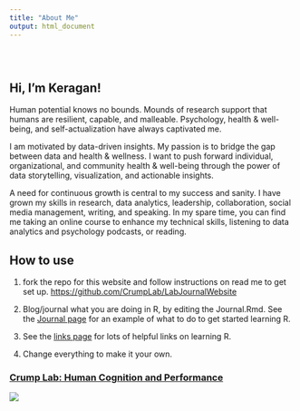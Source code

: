 ```yaml
---
title: "About Me"
output: html_document
---
```


<style type="text/css">
.title {
  display: none;
}

#getting-started img {
  margin-right: 10px;
}

</style>

<div class="row" style="padding-top: 30px;">
<div class="col-sm-6">

# **Hi, I'm Keragan!**

Human potential knows no bounds. Mounds of research support that humans are resilient, capable, and malleable. Psychology, health & well-being, and self-actualization have always captivated me. 

I am motivated by data-driven insights. My passion is to bridge the gap between data and health & wellness. I want to push forward individual, organizational, and community health & well-being through the power of data storytelling, visualization, and actionable insights. 

A need for continuous growth is central to my success and sanity. I have grown my skills in research, data analytics, leadership, collaboration, social media management, writing, and speaking. In my spare time, you can find me taking an online course to enhance my technical skills, listening to data analytics and psychology podcasts, or reading.

## How to use

1. fork the repo for this website and follow instructions on read me to get set up. [https://github.com/CrumpLab/LabJournalWebsite](https://github.com/CrumpLab/LabJournalWebsite)

2. Blog/journal what you are doing in R, by editing the Journal.Rmd. See the [Journal page](https://crumplab.github.io/LabJournalWebsite/Journal.html) for an example of what to do to get started learning R.

3. See the [links page](https://crumplab.github.io/LabJournalWebsite/Links.html) for lots of helpful links on learning R.

4. Change everything to make it your own.


</div>
<div class="col-sm-6">

### [Crump Lab: Human Cognition and Performance](https://crumplab.github.io)

<a href = "https://crumplab.github.io">
![](images/logo.png)
</a>
</div>
